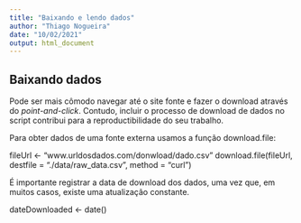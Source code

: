 ```yaml
---
title: "Baixando e lendo dados"
author: "Thiago Nogueira"
date: "10/02/2021"
output: html_document
---
```


## Baixando dados

Pode ser mais cômodo navegar até o site fonte e fazer o download através do _point-and-click_. Contudo, incluir o processo de download de dados no script contribui para a reproductibilidade do seu trabalho. 

Para obter dados de uma fonte externa usamos a função download.file:

fileUrl <- "www.urldosdados.com/donwload/dado.csv"
download.file(fileUrl, destfile = "./data/raw_data.csv", method = "curl")

É importante registrar a data de download dos dados, uma vez que, em muitos casos, existe uma atualização constante.

dateDownloaded <- date()


